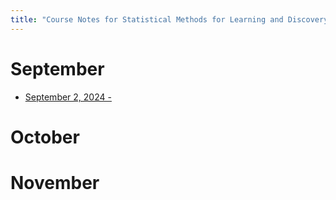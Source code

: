 ```yaml
---
title: "Course Notes for Statistical Methods for Learning and Discovery"
---
```


# September

* [September 2, 2024 - ](september/sep_2.qmd)

# October

# November 